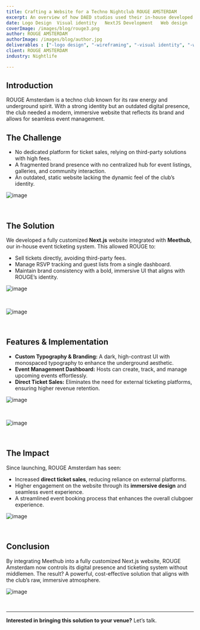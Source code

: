 ```yaml
---
title: Crafting a Website for a Techno Nightclub ROUGE AMSTERDAM
excerpt: An overview of how DAED studios used their in-house developed event-ticketing system to help create a Website for ROUGE
date: Logo Design  Visual identity   NextJS Development   Web design   meethub Integration
coverImage: /images/blog/rouge3.png
author: ROUGE AMSTERDAM
authorImage: /images/blog/author.jpg
deliverables : ["-logo design", "-wireframing", "-visual identity", "-web design", "-NextJS Development", "-event ticketing integration"]
client: ROUGE AMSTERDAM 
industry: Nightlife

---
```


## Introduction  
ROUGE Amsterdam is a techno club known for its raw energy and underground spirit. With a strong identity but an outdated digital presence, the club needed a modern, immersive website that reflects its brand and allows for seamless event management.  

## The Challenge  
- No dedicated platform for ticket sales, relying on third-party solutions with high fees.  
- A fragmented brand presence with no centralized hub for event listings, galleries, and community interaction.  
- An outdated, static website lacking the dynamic feel of the club’s identity.  


![image](/images/blog/rougewhite.png)
<p>&nbsp;</p>


## The Solution  
We developed a fully customized **Next.js** website integrated with **Meethub**, our in-house event ticketing system. This allowed ROUGE to:  
- Sell tickets directly, avoiding third-party fees.  
- Manage RSVP tracking and guest lists from a single dashboard.  
- Maintain brand consistency with a bold, immersive UI that aligns with ROUGE’s identity.  


![image](/images/blog/home.png)
<p>&nbsp;</p>

![image](/images/blog/font2.png)
<p>&nbsp;</p>


## Features & Implementation  
- **Custom Typography & Branding:** A dark, high-contrast UI with monospaced typography to enhance the underground aesthetic.  
- **Event Management Dashboard:** Hosts can create, track, and manage upcoming events effortlessly.  
- **Direct Ticket Sales:** Eliminates the need for external ticketing platforms, ensuring higher revenue retention.  

![image](/images/blog/phonerouge.png)
<p>&nbsp;</p>

![image](/images/blog/events.png)
<p>&nbsp;</p>


## The Impact  
Since launching, ROUGE Amsterdam has seen:  
- Increased **direct ticket sales**, reducing reliance on external platforms.  
- Higher engagement on the website through its **immersive design** and seamless event experience.  
- A streamlined event booking process that enhances the overall clubgoer experience.  



![image](/images/blog/ticktets.png)
<p>&nbsp;</p>

## Conclusion  
By integrating Meethub into a fully customized Next.js website, ROUGE Amsterdam now controls its digital presence and ticketing system without middlemen. The result? A powerful, cost-effective solution that aligns with the club’s raw, immersive atmosphere.  

![image](/images/blog/gallery.png)
<p>&nbsp;</p>

---
**Interested in bringing this solution to your venue?** Let’s talk.  